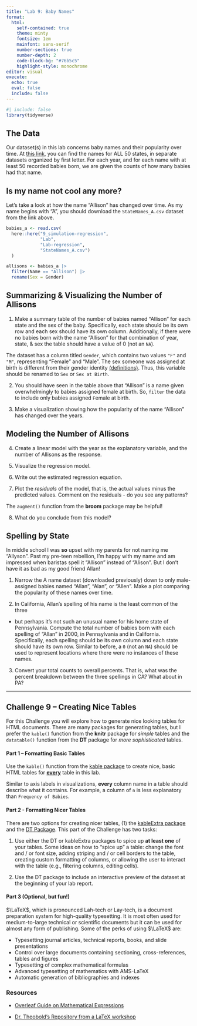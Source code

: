 ```yaml
---
title: "Lab 9: Baby Names"
format: 
  html: 
    self-contained: true
    theme: minty
    fontsize: 1em
    mainfont: sans-serif
    number-sections: true
    number-depth: 2
    code-block-bg: "#76b5c5"
    highlight-style: monochrome
editor: visual
execute: 
  echo: true
  eval: false
  include: false
---
```


```r
#| include: false
library(tidyverse)
```

## The Data

Our dataset(s) in this lab concerns baby names and their popularity over time. 
At [this link](https://www.dropbox.com/sh/czm61yzmvzl6xfb/AABEFdpy02aNRhZ_vcxrVAQSa?dl=0), you can find the names for ALL 50 states, in separate datasets organized by
first letter. For each year, and for each name with at least 50 recorded babies
born, we are given the counts of how many babies had that name.

## Is my name not cool any more?

Let's take a look at how the name "Allison" has changed over time. As my name 
begins with "A", you should download the `StateNames_A.csv` dataset from the 
link above. 

```r
babies_a <- read.csv(
  here::here("9_simulation-regression",
             "Lab",
             "Lab-regression",
             "StateNames_A.csv")
  )

allisons <- babies_a |> 
  filter(Name == "Allison") |> 
  rename(Sex = Gender)
```


## Summarizing & Visualizing the Number of Allisons

1. Make a summary table of the number of babies named "Allison" for each state 
and the sex of the baby. Specifically, each state should be its own row and each 
sex should have its own column. Additionally, if there were no babies born with 
the name "Allison" for that combination of year, state, & sex the table should
have a value of 0 (not an `NA`). 

:::{.callout-caution}
The dataset has a column titled `Gender`, which contains two values `"F"` and `"M"`, representing "Female" and "Male". The sex someone was assigned at birth is different from their gender identity [(definitions)](https://www.plannedparenthood.org/learn/gender-identity/sex-gender-identity). Thus, this variable should be renamed to `Sex` or `Sex at Birth`.
:::

2. You should have seen in the table above that "Allison" is a name given
overwhelmingly to babies assigned female at birth. So, `filter` the data to 
include only babies assigned `F`emale at birth. 

3. Make a visualization showing how the popularity of the name "Allison" has
changed over the years. 

## Modeling the Number of Allisons

4. Create a linear model with the year as the explanatory variable, and the
number of Allisons as the response. 

5. Visualize the regression model. 

6. Write out the estimated regression equation. 

7.  Plot the *residuals* of the model, that is, the actual values minus the
predicted values. Comment on the residuals - do you see any patterns?

::: {.callout-tip}
The `augment()` function from the **broom** package may be helpful!
:::

8.  What do you conclude from this model?

## Spelling by State

In middle school I was **so** upset with my parents for not naming me "Allyson".
Past my pre-teen rebellion, I'm happy with my name and am impressed when
baristas spell it "Allison" instead of "Alison". But I don't have it as bad as
my good friend Allan! 

1.  Narrow the A name dataset (downloaded previously) down to only male-assigned
babies named "Allan", "Alan", or "Allen". Make a plot comparing the popularity
of these names over time.

2.  In California, Allan's spelling of his name is the least common of the three
- but perhaps it's not such an unusual name for his home state of Pennsylvania.
Compute the total number of babies born with each spelling of "Allan" in 2000,
in Pennsylvania and in California. Specifically, each spelling should be its own
column and each state should have its own row. Similar to before, a `0` 
(not an `NA`) should be used to represent locations where there were no
instances of these names. 

3.  Convert your total counts to overall percents. That is, what was the percent breakdown between the three spellings in CA? What about in PA?

---

## Challenge 9 -- Creating Nice Tables

For this Challenge you will explore how to generate nice looking tables for HTML
documents. There are many packages for generating tables, but I prefer the 
`kable()` function from the **knitr** package for *simple* tables and the 
`datatable()` function from the **DT** package for *more sophisticated* tables. 

#### Part 1 -- Formatting Basic Tables

Use the `kable()` function from the [kable package](https://bookdown.org/yihui/rmarkdown-cookbook/kable.html) to create
nice, basic HTML tables for [**every**]{.underline} table in this lab. 

Similar to axis labels in visualizations, **every** column name in a table
should describe what it contains. For example, a column of `n` is less
explanatory than `Frequency of Babies`. 

#### Part 2 - Formatting Nicer Tables

There are two options for creating nicer tables, (1) the [kableExtra package](https://bookdown.org/yihui/rmarkdown-cookbook/kableextra.html) and the
[DT Package](https://rstudio.github.io/DT/). This part of the Challenge has two
tasks:

1. Use either the DT or kableExtra packages to spice up **at least one** of 
your tables. Some ideas on how to "spice up" a table: change the font and / or
font size, adding striping and / or cell borders to the table, creating 
custom formatting of columns, or allowing the user to interact with the table 
(e.g., filtering columns, editing cells). 

2. Use the DT package to include an interactive preview of the dataset at the
beginning of your lab report. 

#### Part 3 (Optional, but fun!) 

$\LaTeX$, which is pronounced Lah-tech or Lay-tech, is a document preparation
system for high-quality typesetting. It is most often used for medium-to-large
technical or scientific documents but it can be used for almost any form of
publishing. Some of the perks of using $\LaTeX$ are:

- Typesetting journal articles, technical reports, books, and slide
presentations 
- Control over large documents containing sectioning, cross-references, tables
and figures
- Typesetting of complex mathematical formulas
- Advanced typesetting of mathematics with AMS-LaTeX 
- Automatic generation of bibliographies and indexes

<!-- Link to resources on writing LaTeX -->
### Resources 

- [Overleaf Guide on Mathematical Expressions](https://www.overleaf.com/learn/latex/Mathematical_expressions)

- [Dr. Theobold's Repository from a LaTeX workshop](https://github.com/atheobold/IntroLaTeXLesson)
